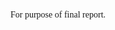 <style>
body {
  font-family: Calibri;
}
pre {
  color: #708090
}

</style>



For purpose of final report. 
